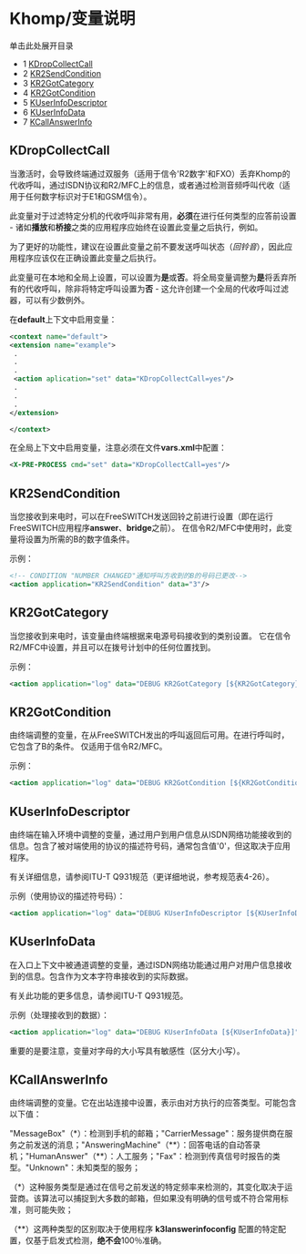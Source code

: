 # Khomp/变量说明

单击此处展开目录

* 1 [KDropCollectCall](#kdropcollectcall)
* 2 [KR2SendCondition](#kr2sendcondition)
* 3 [KR2GotCategory](#kr2gotcategory)
* 4 [KR2GotCondition](#kr2gotcondition)
* 5 [KUserInfoDescriptor](#kuserinfodescriptor)
* 6 [KUserInfoData](#-freeswitch--khomp描述变量-)
* 7 [KCallAnswerInfo](#kcallanswerinfo)

## KDropCollectCall

当激活时，会导致终端通过双服务（适用于信令'R2数字'和FXO）丢弃Khomp的代收呼叫，通过ISDN协议和R2/MFC上的信息，或者通过检测音频呼叫代收（适用于任何数字标识对于E1和GSM信令）。

此变量对于过滤特定分机的代收呼叫非常有用，**必须**在进行任何类型的应答前设置 - 诸如**播放**和**桥接**之类的应用程序应始终在设置此变量之后执行，例如。

为了更好的功能性，建议在设置此变量之前不要发送呼叫状态（_回铃音_），因此应用程序应该仅在正确设置此变量之后执行。

此变量可在本地和全局上设置，可以设置为**是**或**否**。将全局变量调整为**是**将丢弃所有的代收呼叫，除非将特定呼叫设置为**否** - 这允许创建一个全局的代收呼叫过滤器，可以有少数例外。

在**default**上下文中启用变量：

```xml
<context name="default">
<extension name="example">
 .
 .
 .
 <action aplication="set" data="KDropCollectCall=yes"/>
 .
 .
 .
</extension>

</context>
```

在全局上下文中启用变量，注意必须在文件**vars.xml**中配置：

```xml
<X-PRE-PROCESS cmd="set" data="KDropCollectCall=yes"/>
```

## KR2SendCondition

当您接收到来电时，可以在FreeSWITCH发送回铃之前进行设置（即在运行FreeSWITCH应用程序**answer**、**bridge**之前）。
在信令R2/MFC中使用时，此变量将设置为所需的B的数字值条件。

示例：

```xml
<!-- CONDITION "NUMBER CHANGED"通知呼叫方收到的B的号码已更改-->
<action application="KR2SendCondition" data="3"/>
```

## KR2GotCategory

当您接收到来电时，该变量由终端根据来电源号码接收到的类别设置。
它在信令R2/MFC中设置，并且可以在拨号计划中的任何位置找到。

示例：

```xml
<action application="log" data="DEBUG KR2GotCategory [${KR2GotCategory}]"/>
```

## KR2GotCondition

由终端调整的变量，在从FreeSWITCH发出的呼叫返回后可用。在进行呼叫时，它包含了B的条件。
仅适用于信令R2/MFC。

示例：

```xml
<action application="log" data="DEBUG KR2GotCondition [${KR2GotCondition}]"/>
```

## KUserInfoDescriptor

由终端在输入环境中调整的变量，通过用户到用户信息从ISDN网络功能接收到的信息。包含了被对端使用的协议的描述符号码，通常包含值'0'，但这取决于应用程序。

有关详细信息，请参阅ITU-T Q931规范（更详细地说，参考规范表4-26）。

示例（使用协议的描述符号码）：

```xml
<action application="log" data="DEBUG KUserInfoDescriptor [${KUserInfoDescriptor}]"/>
```

## KUserInfoData

在入口上下文中被通道调整的变量，通过ISDN网络功能通过用户对用户信息接收到的信息。包含作为文本字符串接收到的实际数据。

有关此功能的更多信息，请参阅ITU-T Q931规范。

示例（处理接收到的数据）：

```xml
<action application="log" data="DEBUG KUserInfoData [${KUserInfoData}]"/>
```

重要的是要注意，变量对字母的大小写具有敏感性（区分大小写）。

## KCallAnswerInfo

由终端调整的变量。它在出站连接中设置，表示由对方执行的应答类型。可能包含以下值：

"MessageBox"（\*）：检测到手机的邮箱；"CarrierMessage"：服务提供商在服务之前发送的消息；"AnsweringMachine"（\*\*）：回答电话的自动答录机；"HumanAnswer"（\*\*）：人工服务；"Fax"：检测到传真信号时报告的类型。"Unknown"：未知类型的服务；

（\*）这种服务类型是通过在信号之前发送的特定频率来检测的，其变化取决于运营商。该算法可以捕捉到大多数的邮箱，但如果没有明确的信号或不符合常用标准，则可能失败；

（\*\*）这两种类型的区别取决于使用程序 **k3lanswerinfoconfig** 配置的特定配置，仅基于启发式检测，**绝不会**100％准确。